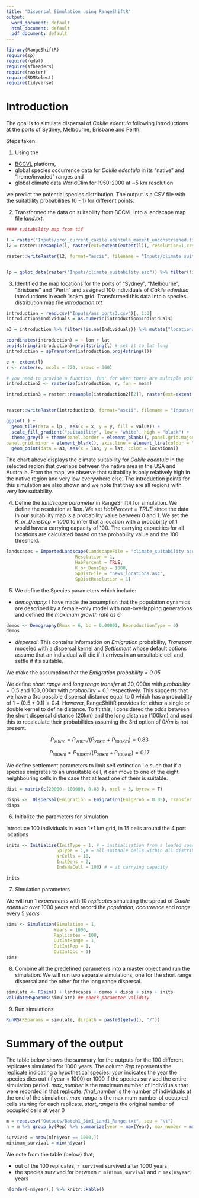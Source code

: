 ```yaml
---
title: "Dispersal Simulation using RangeShiftR"
output:
  word_document: default
  html_document: default
  pdf_document: default
---
```

```r
library(RangeShiftR)
require(sp)
require(rgdal)
require(sfheaders)
require(raster)
require(SDMSelect)
require(tidyverse)
```


# Introduction

The goal is to simulate dispersal of _Cakile edentula_ following introductions at the ports of Sydney, Melbourne, Brisbane and Perth.

Steps taken:

1. Using the 
- [BCCVL](https://bccvl.org.au/) platform,  
- global species occurrence data for _Cakile edentula_ in its "native" and "home/invaded" ranges and 
- global climate data WorldClim for 1950-2000 at ~5 km resolution 

we predict the potential species distribution. The output is a CSV file with the suitability probabilities (0 - 1) for different points.

2. Transformed the data on suitability from BCCVL into a landscape map file *land.txt*.

```r
#### suitability map from tif

l = raster("Inputs/proj_current_cakile.edentula_maxent_unconstrained.tif")
l2 = raster::resample(l, raster(ext=extent(extent(l)), resolution=1,crs=projection(l)))

raster::writeRaster(l2, format="ascii", filename = "Inputs/climate_suitability", NAflag = -9, overwrite = T, bylayer = T, datatype = "FLT4S")


lp = gplot_data(raster("Inputs/climate_suitability.asc")) %>% filter(!is.na(value))
```


3. Identified the map locations for the ports of "Sydney", "Melbourne", "Brisbane" and "Perth" and assigned 100 individuals of _Cakile edentula_ introductions in each 1sqkm grid. Transformed this data into a species distribution map file *introduction.txt*

```r
introduction = read.csv("Inputs/aus_ports3.csv")[, 1:3]
introduction$Individuals = as.numeric(introduction$Individuals)

a3 = introduction %>% filter(!is.na(Individuals)) %>% mutate("locations" =  c("Syd", "Mel", "Mel", "Bris", "Perth")) %>% na.omit()

coordinates(introduction) = ~ lon + lat
proj4string(introduction)=proj4string(l) # set it to lat-long
introduction = spTransform(introduction,proj4string(l))

e <- extent(l)
r <- raster(e, ncols = 720, nrows = 360)

# you need to provide a function 'fun' for when there are multiple points per cell
introduction2 <- rasterize(introduction, r, fun = mean)

introduction3 = raster::resample(introduction2[[2]], raster(ext=extent(extent(introduction2)), resolution=1,crs=projection(introduction)))


raster::writeRaster(introduction3, format="ascii", filename = "Inputs/news_locations.asc", NAflag = -9, overwrite = T, datatype = "INT2U")
```



```r
ggplot( ) + 
  geom_tile(data = lp , aes(x = x, y = y, fill = value)) + 
  scale_fill_gradient("suitability", low = "white", high = "black") +
  theme_grey() + theme(panel.border = element_blank(), panel.grid.major = element_blank(),
panel.grid.minor = element_blank(), axis.line = element_line(colour = "black")) + 
  geom_point(data = a3, aes(x = lon, y = lat, color = locations))
```

The chart above displays the climate suitability for _Cakile edentula_ in the selected region that overlaps between the native area in the USA and Australia. From the map, we observe that suitability is only relatively high in the native region and very low everywhere else. The introduction points for this simulation are also shown and we note that they are all regions with very low suitability.


4. Define the *landscape parameter* in RangeShiftR for simulation. We define the resolution at $1km$. We set *HabPercent = TRUE* since the data in our suitability map is a probability value between 0 and 1. We set the *K_or_DensDep = 1000* to infer that a location with a probability of 1 would have a carrying capacity of 100. The carrying capacities for all locations are calculated based on the probability value and the 100 threshold. 

```r
landscapes = ImportedLandscape(LandscapeFile = "climate_suitability.asc", 
                          Resolution = 1, 
                          HabPercent = TRUE, 
                          K_or_DensDep = 1000, 
                          SpDistFile = "news_locations.asc", 
                          SpDistResolution = 1)

```

5. We define the Species parameters which include:

- *demography*: I have made the assumption that the population dynamics are described by a female-only model with non-overlapping generations and defined the *maximum growth rate as 6*

```r
demos <- Demography(Rmax = 6, bc = 0.00001, ReproductionType = 0)
demos
```

- *dispersal*: This contains information on *Emigration* probability, *Transport* modeled with a dispersal kernel and *Settlement* whose default options assume that an individual will die if it arrives in an unsuitable cell and settle if it’s suitable. 

We make the assumption that the *Emigration probability = 0.05*

We define *short range* and *long range transfer* at $20,000m$ with $probability = 0.5$ and $100,000m$ with $probability = 0.1$ respectively. This suggests that we have a 3rd possible dispersal distance equal to $0$ which has a probability of $1 - (0.5 + 0.1) = 0.4$. However, RangeShiftR  provides for either a single or double kernel to define distance. To fit this, I considered the odds between the short dispersal distance (20km) and the long distance (100km) and used this to recalculate their probabilities assuming the 3rd option of $0Km$ is not present.

$$P_{20km} = P_{20km}/{(P_{20km} + P_{100Km})} = 0.83$$

$$P_{100km} = P_{100km}/{(P_{20km} + P_{100Km})}=0.17$$

We define settlement parameters to limit self extinction i.e such that if a species emigrates to an unsuitable cell, it can move to one of the eight neighbouring cells in the case that at least one of them is suitable. 

```r
dist = matrix(c(20000, 100000, 0.83 ), ncol = 3, byrow = T)

disps <-  Dispersal(Emigration = Emigration(EmigProb = 0.05), Transfer =  DispersalKernel(DoubleKernel = T, Distances = dist)) + Settlement(MaxSteps = 1, Settle = 2)
disps
```

6. Initialize the parameters for simulation

Introduce 100 individuals in each 1*1 km grid, in 15 cells around the 4 port locations

```r
inits <- Initialise(InitType = 1, # = initialisation from a loaded species distribution map
                   SpType = 1,# = all suitable cells within all distribution presence cells
                   NrCells = 10,
                   InitDens = 2,
                   IndsHaCell = 100) # = at carrying capacity

inits
```

7. Simulation parameters

We will run $1\ experiments$ with $10\ replicates$ simulating the spread of _Cakile edentula_ over $1000\ years$ and record the *population*, *occurrence* and *range* every $5\ years$

```r
sims <- Simulation(Simulation = 1,
                  Years = 1000,
                  Replicates = 100,
                  OutIntRange = 1,
                  OutIntPop = 1,
                  OutIntOcc = 1)
sims
```

8. Combine all the predefined parameters into a master object and run the simulation. We will run two separate simulations, one for the short range dispersal and the other for the long range dispersal.

```r
simulate <- RSsim() + landscapes + demos + disps + sims + inits
validateRSparams(simulate) ## check parameter validity
```

9. Run simulations

```r
RunRS(RSparams = simulate, dirpath = paste0(getwd(), "/"))
```


# Summary of the output

The table below shows the summary for the outputs for the 100 different replicates simulated for 1000 years. The column *Rep* represents the replicate indicating a hypothetical species. *year* indicates the year the species dies out (if year < 1000) or 1000 if the species survived the entire simulation period. *max_number* is the maximum number of individuals that were recorded in that replicate. *final_number* is the number of individuals at the end of the simulation. *max_range* is the maximum number of occupied cells starting for each replicate. *start_range* is the original number of occupied cells at year 0

```r
m = read.csv("Outputs/Batch1_Sim1_Land1_Range.txt", sep = "\t")
n = m %>% group_by(Rep) %>% summarize(year = max(Year), max_number = max(NInds), final_number = tail(NInds, 1), start_range = head(NOccupCells, 1), max_range = max(NOccupCells)) %>% as.data.frame() 

survived = nrow(n[n$year == 1000,])
minimum_survival = min(n$year)
```

We note from the table (below) that; 

- out of the 100 replicates, `r survived` survived after 1000 years
- the species survived for between `r minimum_survival` and `r max(n$year)` years

```r
n[order(-n$year),] %>% knitr::kable()
```